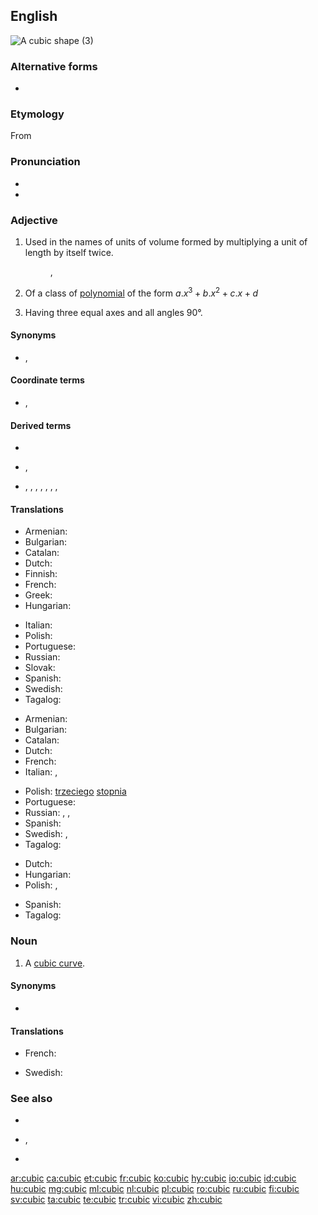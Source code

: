 ==English==
[[Image:Cubic.svg|thumb|A cubic shape (3)]]
{{enum|quadratic|quartic|[[Appendix:English polynomial degrees|polynomial degrees]]|lang=en}}

===Alternative forms===
* {{l|en|cubick}} {{qualifier|obsolete}}

===Etymology===
From {{etyl|frm|en}} {{m|frm|cubique}}

===Pronunciation===
* {{IPA|/ˈkjuː.bɪk/|lang=en}}
* {{rhymes|uːbɪk|lang=en}}

===Adjective===
{{en-adj|-}}

# {{label|en|geometry}} Used in the names of units of volume formed by multiplying a unit of length by itself twice. <!--note: this is correct; although there are three factors, there are only two multiplications-->
#: {{ux|en|'''cubic''' metre}}, {{ux|en|'''cubic''' foot}}
# {{label|en|algebraic geometry}} Of a class of [[polynomial]] of the form <math> a.x^3 + b.x^2 + c.x + d </math>
# {{label|en|crystallography}} Having three equal axes and all angles 90°.
#: {{ux|en|'''cubic''' cleavage}}

====Synonyms====
* {{sense|crystallography}} {{l|en|isometric}}, {{l|en|monometric}}

====Coordinate terms====
* {{sense|three-dimensional unit}} {{l|en|linear}}, {{l|en|square}}

====Derived terms====
* {{l|en|cubic capacity}}
* {{sense|degree three polynomial}} {{l|en|cubic curve}}, {{l|en|cubic equation}}
* {{sense|unit of volume}} {{l|en|cubic centimeter}}, {{l|en|cubic centimetre}}, {{l|en|cubic foot}}, {{l|en|cubic inch}}, {{l|en|cubic meter}}, {{l|en|cubic metre}}, {{l|en|cubic mile}}, {{l|en|cubic yard}}

====Translations====
{{trans-top|in the name of units of volume}}
* Armenian: {{t+|hy|խորանարդ}}
* Bulgarian: {{t+|bg|куби́чен}}
* Catalan: {{t|ca|cúbic}}
* Dutch: {{t+|nl|kubiek}}
* Finnish: {{t+|fi|kuutio|alt=kuutio-}}
* French: {{t+|fr|cube}}
* Greek: {{t+|el|κυβικός}}
* Hungarian: {{t+|hu|köb|alt=köb-}}
{{trans-mid}}
* Italian: {{t+|it|cubo}}
* Polish: {{t|pl|sześcienny|m}}
* Portuguese: {{t+|pt|cúbico}}
* Russian: {{t+|ru|куби́ческий}}
* Slovak: {{t|sk|kubický}}
* Spanish: {{t|es|cúbico|m}}
* Swedish: {{t|sv|kubik-}}
* Tagalog: {{t|tl|buukin}}
{{trans-bottom}}

{{trans-top|of a polynomial of third degree}}
* Armenian: {{t+|hy|խորանարդ}}
* Bulgarian: {{t+|bg|куби́чен}}
* Catalan: {{t|ca|cúbic}}
* Dutch: {{t|nl|derdegraads}}
* French: {{t+|fr|cubique}}
* Italian: {{t+|it|cubico|m}}, {{t+|it|cubica|f}}
{{trans-mid}}
* Polish: [[trzeci]]ego [[stopień|stopnia]]
* Portuguese: {{t+|pt|cúbico}}
* Russian: {{t+|ru|куби́ческий}}, {{t|ru|в [[куб|ку́бе]]}}, {{t|ru|[[третий|тре́тьей]] [[степень|сте́пени]]}}
* Spanish: {{t|es|cúbico}}
* Swedish: {{t|sv|tredjegrads-}}, {{t+|sv|kubisk}}
* Tagalog: {{t|tl|buukin}}
{{trans-bottom}}

{{trans-top|Having three equal axes and all angles 90°}}
* Dutch: {{t+|nl|kubisch}}
* Hungarian: {{t|hu|köbös}}
* Polish: {{t+|pl|regularny|m}}, {{t|pl|kubiczny|m}}
{{trans-mid}}
* Spanish: {{t|es|cúbico|m}}
* Tagalog: {{t|tl|buukin}}
{{trans-bottom}}

===Noun===
{{en-noun}}

# {{label|en|algebraic geometry}} A [[cubic curve]].

====Synonyms====
* {{l|en|cubic curve}}

====Translations====
{{trans-top|cubic curve}}
* French: {{t+|fr|cubique|f}}
{{trans-mid}}
* Swedish: {{t|sv|tredjegradskurva|c}}
{{trans-bottom}}

===See also===
* {{l|en|cube}}
* {{l|en|spacial}}, {{l|en|spatial}}
* {{l|en|square}}

[[ar:cubic]]
[[ca:cubic]]
[[et:cubic]]
[[fr:cubic]]
[[ko:cubic]]
[[hy:cubic]]
[[io:cubic]]
[[id:cubic]]
[[hu:cubic]]
[[mg:cubic]]
[[ml:cubic]]
[[nl:cubic]]
[[pl:cubic]]
[[ro:cubic]]
[[ru:cubic]]
[[fi:cubic]]
[[sv:cubic]]
[[ta:cubic]]
[[te:cubic]]
[[tr:cubic]]
[[vi:cubic]]
[[zh:cubic]]